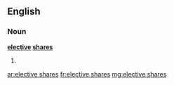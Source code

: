 ==English==
===Noun===
'''[[elective]] [[share]]s'''
# {{plural of|[[elective share]]}}

[[ar:elective shares]]
[[fr:elective shares]]
[[mg:elective shares]]